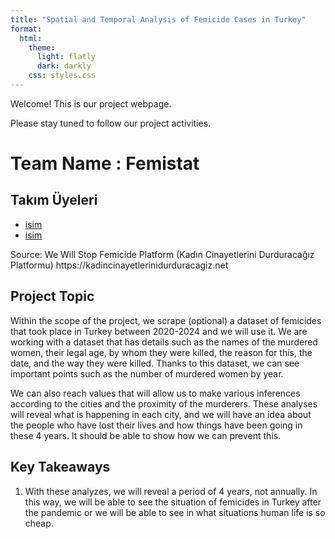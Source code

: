 ```yaml
---
title: "Spatial and Temporal Analysis of Femicide Cases in Turkey"
format:
  html:
    theme: 
      light: flatly
      dark: darkly
    css: styles.css
---
```


Welcome! This is our project webpage.

Please stay tuned to follow our project activities.

# Team Name : Femistat 

## Takım Üyeleri

- [isim](github)  
- [isim](github)


Source:  We Will Stop Femicide Platform (Kadın Cinayetlerini Durduracağız Platformu)
https://kadincinayetlerinidurduracagiz.net


## Project Topic

Within the scope of the project, we scrape (optional) a dataset of femicides that took place in Turkey between 2020-2024 and we will use it. We are working with a dataset that has details such as the names of the murdered women, their legal age, by whom they were killed, the reason for this, the date, and the way they were killed. Thanks to this dataset, we can see important points such as the number of murdered women by year.

We can also reach values that will allow us to make various inferences according to the cities and the proximity of the murderers. These analyses will reveal what is happening in each city, and we will have an idea about the people who have lost their lives and how things have been going in these 4 years. It should be able to show how we can prevent this.



## Key Takeaways

1. With these analyzes, we will reveal a period of 4 years, not annually. In this way, we will be able to see the situation of femicides in Turkey after the pandemic or we will be able to see in what situations human life is so cheap.

